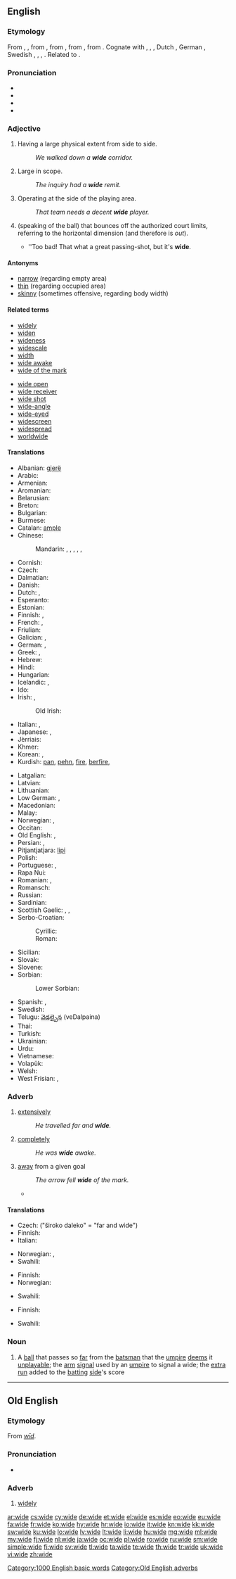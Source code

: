 ==English==

===Etymology===
From {{etyl|enm|en}} {{term|wid|lang=enm}}, {{term|wyd|lang=enm}}, from {{etyl|ang|en}} {{term|wid|wīd|wide, vast, broad, long; distant, far|lang=ang}}, from {{etyl|gem-pro|en}} {{recons|wīdaz|lang=gem-pro}}, from {{etyl|ine-pro|en}} {{recons|wī-||apart, asunder, in two|lang=ine-pro}}, from {{etyl|ine-pro|en}} {{recons|weye-||to drive, separate|lang=ine-pro}}. Cognate with {{etyl|sco|-}} {{term|wyd|lang=sco}}, {{term|wid||of great extent; vast|lang=sco}}, {{etyl|fy|-}} {{term|wiid||broad; wide|lang=fy}}, Dutch {{term|wijd||wide; large; broad|lang=nl}}, German {{term|weit||far; wide; broad|lang=de}}, Swedish {{term|vid||wide|lang=sv}}, {{etyl|is|-}} {{term|víður||wide|lang=is}}, {{etyl|la|-}} {{term|divido|dīvidō|separate, sunder|lang=la}}, {{etyl|la|-}} {{term|vito|vītō|avoid, shun|lang=la}}. Related to {{l|en|widow}}.

===Pronunciation===
* {{IPA|/waɪd/}}
* {{audio|en-us-wide.ogg|Audio (US)}}
* {{audio|En-uk-wide.ogg|Audio (UK)}}
* {{rhymes|aɪd}}

===Adjective===
{{en-adj|wid|er}}

# Having a large physical extent from side to side.
#: ''We walked down a '''wide''' corridor.''
# Large in scope.
#: ''The inquiry had a '''wide''' remit.''
# {{context|sports}} Operating at the side of the playing area.
#: ''That team needs a decent '''wide''' player.''
# {{context|tennis}} (speaking of the ball) that bounces off the authorized court limits, referring to the horizontal dimension (and therefore is ''out''). 
#* ''Too bad! That what a great passing-shot, but it's '''wide'''. 

====Antonyms====
* [[narrow]] (regarding empty area)
* [[thin]] (regarding occupied area)
* [[skinny]] (sometimes offensive, regarding body width)

====Related terms====
{{top2}}
* [[widely]]
* [[widen]]
* [[wideness]]
* [[widescale]]
* [[width]]
* [[wide awake]]
* [[wide of the mark]]
{{mid2}}
* [[wide open]]
* [[wide receiver]]
* [[wide shot]]
* [[wide-angle]]
* [[wide-eyed]]
* [[widescreen]]
* [[widespread]]
* [[worldwide]]
{{bottom}}

====Translations====
{{trans-top|having a large physical extent from side to side}}
* Albanian: [[gjerë]]
* Arabic: {{t-|ar|واسع|tr=wāsiʿ|sc=Arab}}
* Armenian: {{t-|hy|լայն|tr=layn|sc=Armn}}
* Aromanian: {{t-|rup|largu}}
* Belarusian: {{t-|be|шырокі|tr=šyróki|sc=Cyrl}}
* Breton: {{t+|br|ledan}}
* Bulgarian: {{t+|bg|широк|tr=širók|sc=Cyrl}}
* Burmese: {{t+|my|ကျယ်|tr=kyè|sc=Mymr}}
* Catalan: [[ample]]
* Chinese:
*: Mandarin: {{t|cmn|寬|sc=Hani}}, {{t|cmn|宽|tr=kuān|sc=Hani}}, {{t|cmn|寬廣|alt=寬廣的|sc=Hani}}, {{t|cmn|宽广|tr=kuānguǎng de|alt=宽广的|sc=Hani}}, {{t|cmn|寬闊|alt=寬闊的|sc=Hani}}, {{t|cmn|宽阔|tr=kuānkuò de|alt=宽阔的|sc=Hani}}
* Cornish: {{t-|kw|ledan}}
* Czech: {{t+|cs|široký}}
* Dalmatian: {{tø|dlm|luarc}}
* Danish: {{t+|da|bred}}
* Dutch: {{t+|nl|wijd}}, {{t+|nl|breed}}
* Esperanto: {{t-|eo|larĝa}}
* Estonian: {{t-|et|lai}}
* Finnish: {{t+|fi|leveä}}, {{t+|fi|laaja}}
* French: {{t+|fr|large}}, {{t|fr|grand}}
* Friulian: {{tø|fur|larc}}
* Galician: {{t|gl|largo}}, {{t|gl|ancho}}
* German: {{t+|de|breit}}, {{qualifier|poetic}} {{t+|de|weit}}
* Greek: {{t+|el|ευρύς|m|tr=ev̱rýs|sc=Grek}}, {{t-|el|ευρεία|f|tr=ev̱reía|sc=Grek}}
* Hebrew: {{t+|he|רחב|tr=rakhav|sc=Hebr}}
* Hindi: {{t-|hi|चौड़ा|tr=cauṛā|sc=Deva}}
* Hungarian: {{t+|hu|széles}}
* Icelandic: {{t+|is|breiður}}, {{t+|is|víður}}
* Ido: {{t+|io|larja}}
* Irish: {{t-|ga|leathan}}, {{t-|ga|fairsing}}
*: Old Irish: {{tø|sga|lethan}}
* Italian: {{t+|it|largo}}, {{t+|it|ampio}}
* Japanese: {{t+|ja|広い|tr=[[ひろい]], hiroi|sc=Jpan}}, {{t-|ja|幅広い|tr=はばひろい, habahiroi|sc=Jpan}}
* Jèrriais: {{tø|roa-jer|large|m|f}}
* Khmer: {{t+|km|ល្ហ|tr=lhɑɑ|sc=Khmr}}
* Korean: {{t+|ko|넓은|tr=neolbeun|sc=Kore}}, {{t+|ko|넓다|tr=neoldda|sc=Kore}}
* Kurdish: [[pan]], [[pehn]], [[fire]], [[berfire]], {{ku-Arab|[[پان]]}}
{{trans-mid}}
* Latgalian: {{tø|ltg|plots}}
* Latvian: {{t+|lv|plats}}
* Lithuanian: {{t-|lt|platus}}
* Low German: {{t|nds|breed}}, {{t|nds|breet}}
* Macedonian: {{t-|mk|широк|tr=šírok|sc=Cyrl}}
* Malay: {{t-|ms|lebar}}
* Norwegian: {{t+|no|vid}}, {{t+|no|bred}}
* Occitan: {{t-|oc|larg}}
* Old English: {{t-|ang|wid|alt=wīd}}, {{t-|ang|sid|alt=sīd}}
* Persian: {{t+|fa|پهن|tr=pahn}}, {{t+|fa|گسترده|tr=gostarde}}
* Pitjantjatjara: [[lipi]]
* Polish: {{t+|pl|szeroki}}
* Portuguese: {{t+|pt|largo}}, {{t+|pt|amplo}}
* Rapa Nui: {{tø|rap|lau}}
* Romanian: {{t-|ro|larg}}, {{t-|ro|lat}}
* Romansch: {{t-|rm|lartg}}
* Russian: {{t+|ru|широкий|tr=širókij}}
* Sardinian: {{t-|sc|lalgu}}
* Scottish Gaelic: {{t-|gd|leathann}}, {{t-|gd|farsaing}}, {{qualifier|of specified width}} {{t-|gd|a leud}}
* Serbo-Croatian:
*: Cyrillic: {{t-|sh|широк|alt=шѝрок}}
*: Roman: {{t-|sh|širok|alt=šìrok}}
* Sicilian: {{t+|scn|largu}}
* Slovak: {{t-|sk|široký}}
* Slovene: {{t+|sl|širok}}
* Sorbian:
*: Lower Sorbian: {{tø|dsb|šyroki}}
* Spanish: {{t+|es|ancho}}, {{t|es|amplio}}
* Swedish: {{t+|sv|vid}}
* Telugu: [[వెడల్పైన]] (veDalpaina)
* Thai: {{t+|th|กว้างใหญ่|tr=gwâang yài|sc=Thai}}
* Turkish: {{t+|tr|vasi}}
* Ukrainian: {{t-|uk|широкий|tr=šyrókyj|sc=Cyrl}}
* Urdu: {{t-|ur|چوڑا|tr=cauṛā|sc=ur-Arab}}
* Vietnamese: {{t+|vi|rộng}}
* Volapük: {{t+|vo|vidik}}
* Welsh: {{t+|cy|llydan}}
* West Frisian: {{t|fy|breed}}, {{t|fy|wiid}}
{{trans-bottom}}

===Adverb===
{{en-adv|wider|widest}}

# [[extensively]]
#: ''He travelled far and '''wide'''.''
# [[completely]]
#: ''He was '''wide''' awake.''
# [[away]] from a given goal
#: ''The arrow fell '''wide''' of the mark.''
#* {{quote-news
|year=2010
|date=December 29
|author=Sam Sheringham
|title=Liverpool 0 - 1 Wolverhampton
|work=BBC
|url=http://news.bbc.co.uk/sport1/hi/football/eng_prem/9308904.stm
|page=
|passage=The Reds carved the first opening of the second period as Glen Johnson's pull-back found David Ngog but the Frenchman hooked '''wide''' from six yards. }}

====Translations====
{{trans-top|extensively}}
* Czech: {{t-|cs|široko}} ("široko daleko" = "far and wide")
* Finnish: {{t-|fi|laajasti}}
* Italian: {{t+|it|largo|m}}
{{trans-mid}}
* Norwegian: {{t-|no|vidt}}, {{t-|no|bredt}}
* Swahili: {{t+|sw|pana}}
{{trans-bottom}}

{{trans-top|completely (with awake)}}
* Finnish: {{t+|fi|täysin}}
* Norwegian: {{t+|no|vid}}
{{trans-mid}}
* Swahili: {{t+|sw|pana}}
{{trans-bottom}}

{{trans-top|away from the given goal}}
* Finnish: {{t+|fi|ohi}}
{{trans-mid}}
* Swahili: {{t+|sw|pana}}
{{trans-bottom}}

===Noun===
{{en-noun}}

# {{context|cricket}} A [[ball]] that passes so [[far]] from the [[batsman]] that the [[umpire]] [[deem]]s it [[unplayable]]; the [[arm]] [[signal]] used by an [[umpire]] to signal a wide; the [[extra]] [[run]] added to the [[batting]] [[side]]'s score

[[Category:1000 English basic words]]

----

==Old English==

===Etymology===
From ''[[wid|wīd]]''.

===Pronunciation===
* {{IPA|/wiː.de/|lang=ang}}

===Adverb===
{{Latinx|'''wīde'''}}

# [[widely]]

[[Category:Old English adverbs]]

[[ar:wide]]
[[cs:wide]]
[[cy:wide]]
[[de:wide]]
[[et:wide]]
[[el:wide]]
[[es:wide]]
[[eo:wide]]
[[eu:wide]]
[[fa:wide]]
[[fr:wide]]
[[ko:wide]]
[[hy:wide]]
[[hr:wide]]
[[io:wide]]
[[it:wide]]
[[kn:wide]]
[[kk:wide]]
[[sw:wide]]
[[ku:wide]]
[[lo:wide]]
[[lv:wide]]
[[lt:wide]]
[[li:wide]]
[[hu:wide]]
[[mg:wide]]
[[ml:wide]]
[[my:wide]]
[[fj:wide]]
[[nl:wide]]
[[ja:wide]]
[[oc:wide]]
[[pl:wide]]
[[ro:wide]]
[[ru:wide]]
[[sm:wide]]
[[simple:wide]]
[[fi:wide]]
[[sv:wide]]
[[tl:wide]]
[[ta:wide]]
[[te:wide]]
[[th:wide]]
[[tr:wide]]
[[uk:wide]]
[[vi:wide]]
[[zh:wide]]